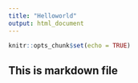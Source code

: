 ---
title: "Helloworld"
output: html_document
---

```{r setup, include=FALSE}
knitr::opts_chunk$set(echo = TRUE)
```

## This is markdown file
